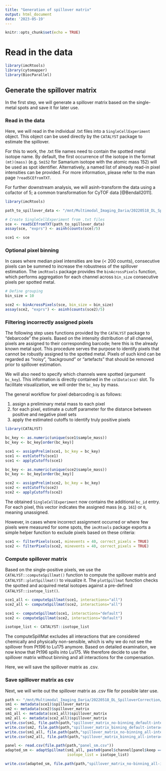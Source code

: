 ```yaml
---
title: "Generation of spillover matrix"
output: html_document
date: '2023-05-19'
---
```


```r
knitr::opts_chunk$set(echo = TRUE)
```

# Read in the data {#read-data}

```r
library(imcRtools)
library(cytomapper)
library(BiocParallel)
```


## Generate the spillover matrix

In the first step, we will generate a spillover matrix based on the single-metal
spots and save it for later use.

### Read in the data

Here, we will read in the individual .txt files into a `SingleCellExperiment`
object. This object can be used directly by the `CATALYST` package to estimate
the spillover.

For this to work, the .txt file names need to contain the spotted metal isotope
name. By default, the first occurrence of the isotope in the format `(mt)(mass)`
(e.g. `Sm152` for Samarium isotope with the atomic mass 152) will be used as
spot identifier. Alternatively, a named list of already read-in pixel intensities
can be provided. For more information, please refer to the man page `?readSCEfromTXT`.

For further downstream analysis, we will asinh-transform the data using a
cofactor of 5; a common transformation for CyTOF data [@Bendall2011].

```r
library(imcRtools)

path_to_spillover_data <- "/mnt/Multimodal_Imaging_Daria/20220518_DL_SpilloverCorrection/Extra"

# Create SingleCellExperiment from .txt files
sce <- readSCEfromTXT(path_to_spillover_data) 
assay(sce, "exprs") <- asinh(counts(sce)/5)

sce1 <- sce
```


### Optional pixel binning {#pixel_binning}

In cases where median pixel intensities are low (< 200 counts), consecutive
pixels can be summed to increase the robustness of the spillover estimation.
The `imcRtools` package provides the `binAcrossPixels` function,
which performs aggregation for each channel across `bin_size` consecutive pixels 
per spotted metal.

```r
# Define grouping
bin_size = 10

sce2 <- binAcrossPixels(sce, bin_size = bin_size)
assay(sce2, "exprs") <- asinh(counts(sce2)/5)
```

### Filtering incorrectly assigned pixels

The following step uses functions provided by the `CATALYST` package to
"debarcode" the pixels. Based on the intensity distribution of all channel,
pixels are assigned to their corresponding barcode; here this is the already
known metal spot. This procedure serves the purpose to identify pixels that
cannot be robustly assigned to the spotted metal. Pixels of such kind can be
regarded as "noisy", "background" or "artefacts" that should be removed prior to
spillover estimation.

We will also need to specify which channels were spotted (argument `bc_key`).
This information is directly contained in the `colData(sce)` slot.
To facilitate visualization, we will order the `bc_key` by mass.

The general workflow for pixel debarcoding is as follows:

1. assign a preliminary metal mass to each pixel
2. for each pixel, estimate a cutoff parameter for the distance between 
positive and negative pixel sets
3. apply the estimated cutoffs to identify truly positive pixels

```r
library(CATALYST)

bc_key <- as.numeric(unique(sce1$sample_mass))
bc_key <- bc_key[order(bc_key)]

sce1 <- assignPrelim(sce1, bc_key = bc_key)
sce1 <- estCutoffs(sce1)
sce1 <- applyCutoffs(sce1)

bc_key <- as.numeric(unique(sce2$sample_mass))
bc_key <- bc_key[order(bc_key)]

sce2 <- assignPrelim(sce2, bc_key = bc_key)
sce2 <- estCutoffs(sce2)
sce2 <- applyCutoffs(sce2)
```

The obtained `SingleCellExperiment` now contains the additional `bc_id` entry.
For each pixel, this vector indicates the assigned mass (e.g. `161`) or
`0`, meaning unassigned. 

However, in cases where incorrect assignment occurred or where few pixels were
measured for some spots, the `imcRtools` package exports a simple helper
function to exclude pixels based on these criteria:

```r
sce1 <- filterPixels(sce1, minevents = 40, correct_pixels = TRUE)
sce2 <- filterPixels(sce2, minevents = 40, correct_pixels = TRUE)
```

### Compute spillover matrix

Based on the single-positive pixels, we use the `CATALYST::computeSpillmat()`
function to compute the spillover matrix and `CATALYST::plotSpillmat()` to
visualize it. The `plotSpillmat` function checks the spotted and acquired
metal isotopes against a pre-defined `CATALYST::isotope_list()`. 

```r

sce1_all <- computeSpillmat(sce1, interactions="all")
sce2_all <- computeSpillmat(sce2, interactions="all")

sce1 <- computeSpillmat(sce1, interactions="default")
sce2 <- computeSpillmat(sce2, interactions="default")

isotope_list <- CATALYST::isotope_list

```

The computeSpillMat excludes all interactions that are considered chemically and physically non-sensible, which is why we do not see the spillover from Pt196 to Lu175 anymore. Based on detailed examination, we now know that Pt196 spills into Lu175. We therefore decide to use the spillover matrix without binning and all interactions for the compensation. 

Here, we will save the spillover matrix as .csv.

### Save spillover matrix as csv

Next, we will write out the spillover matrix as .csv file for possible later use.

```r
path <- "/mnt/Multimodal_Imaging_Daria/20220518_DL_SpilloverCorrection/Extra/spillover_matrix"
sm1 <- metadata(sce1)$spillover_matrix
sm2 <- metadata(sce2)$spillover_matrix
sm1_all <- metadata(sce1_all)$spillover_matrix
sm2_all <- metadata(sce2_all)$spillover_matrix
write.csv(sm1, file.path(path,"spillover_matrix_no-binning_default-interactions.csv"))
write.csv(sm2, file.path(path,"spillover_matrix_binning_default-interactions.csv"))
write.csv(sm1_all, file.path(path,"spillover_matrix_no-binning_all-interactions.csv"))
write.csv(sm2_all, file.path(path,"spillover_matrix_binning_all-interactions.csv"))

panel <- read.csv(file.path(path,"panel_sm.csv"))
adapted_sm <- adaptSpillmat(sm1_all, paste0(panel$channel[panel$keep == 1], "Di"), 
                            isotope_list = isotope_list)

write.csv(adapted_sm, file.path(path,"spillover_matrix_no-binning_all-interactions_final.csv"))
```


